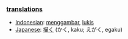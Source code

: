 === [[translation]]s ===
*[[Indonesian]]: [[gambar|menggambar]], [[lukis]]
*[[Japanese]]: [[描く]] (かく, kaku; えがく, egaku)